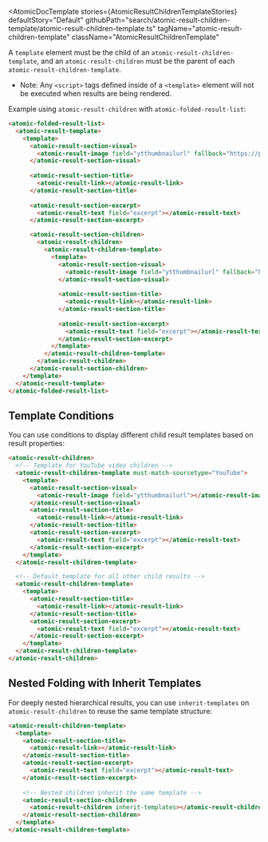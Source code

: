 

<Meta of={AtomicResultChildrenTemplateStories} />

<AtomicDocTemplate
  stories={AtomicResultChildrenTemplateStories}
  defaultStory="Default"
  githubPath="search/atomic-result-children-template/atomic-result-children-template.ts"
  tagName="atomic-result-children-template"
  className="AtomicResultChildrenTemplate"
>

A `template` element must be the child of an `atomic-result-children-template`, and an `atomic-result-children` must be the parent of each `atomic-result-children-template`.
* Note: Any `<script>` tags defined inside of a `<template>` element will not be executed when results are being rendered.


Example using `atomic-result-children` with `atomic-folded-result-list`:
```html
<atomic-folded-result-list>
  <atomic-result-template>
    <template>
      <atomic-result-section-visual>
        <atomic-result-image field="ytthumbnailurl" fallback="https://picsum.photos/350"></atomic-result-image>
      </atomic-result-section-visual>
      
      <atomic-result-section-title>
        <atomic-result-link></atomic-result-link>
      </atomic-result-section-title>
      
      <atomic-result-section-excerpt>
        <atomic-result-text field="excerpt"></atomic-result-text>
      </atomic-result-section-excerpt>

      <atomic-result-section-children>
        <atomic-result-children>
          <atomic-result-children-template>
            <template>
              <atomic-result-section-visual>
                <atomic-result-image field="ytthumbnailurl" fallback="https://picsum.photos/350"></atomic-result-image>
              </atomic-result-section-visual>
              
              <atomic-result-section-title>
                <atomic-result-link></atomic-result-link>
              </atomic-result-section-title>
              
              <atomic-result-section-excerpt>
                <atomic-result-text field="excerpt"></atomic-result-text>
              </atomic-result-section-excerpt>
            </template>
          </atomic-result-children-template>
        </atomic-result-children>
      </atomic-result-section-children>
    </template>
  </atomic-result-template>
</atomic-folded-result-list>
```

## Template Conditions

You can use conditions to display different child result templates based on result properties:

```html
<atomic-result-children>
  <!-- Template for YouTube video children -->
  <atomic-result-children-template must-match-sourcetype="YouTube">
    <template>
      <atomic-result-section-visual>
        <atomic-result-image field="ytthumbnailurl"></atomic-result-image>
      </atomic-result-section-visual>
      <atomic-result-section-title>
        <atomic-result-link></atomic-result-link>
      </atomic-result-section-title>
      <atomic-result-section-excerpt>
        <atomic-result-text field="excerpt"></atomic-result-text>
      </atomic-result-section-excerpt>
    </template>
  </atomic-result-children-template>

  <!-- Default template for all other child results -->
  <atomic-result-children-template>
    <template>
      <atomic-result-section-title>
        <atomic-result-link></atomic-result-link>
      </atomic-result-section-title>
      <atomic-result-section-excerpt>
        <atomic-result-text field="excerpt"></atomic-result-text>
      </atomic-result-section-excerpt>
    </template>
  </atomic-result-children-template>
</atomic-result-children>
```

## Nested Folding with Inherit Templates

For deeply nested hierarchical results, you can use `inherit-templates` on `atomic-result-children` to reuse the same template structure:

```html
<atomic-result-children-template>
  <template>
    <atomic-result-section-title>
      <atomic-result-link></atomic-result-link>
    </atomic-result-section-title>
    <atomic-result-section-excerpt>
      <atomic-result-text field="excerpt"></atomic-result-text>
    </atomic-result-section-excerpt>
    
    <!-- Nested children inherit the same template -->
    <atomic-result-section-children>
      <atomic-result-children inherit-templates></atomic-result-children>
    </atomic-result-section-children>
  </template>
</atomic-result-children-template>
```

</AtomicDocTemplate>
